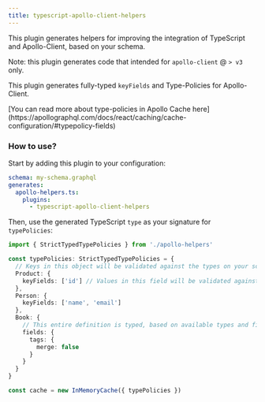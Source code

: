 ```yaml
---
title: typescript-apollo-client-helpers
---
```




<PackageHeader />

This plugin generates helpers for improving the integration of TypeScript and Apollo-Client, based on your schema.

<Callout>Note: this plugin generates code that intended for `apollo-client` @ `> v3` only.</Callout>

This plugin generates fully-typed `keyFields` and Type-Policies for Apollo-Client.

<Callout>
  [You can read more about type-policies in Apollo Cache
  here](https://apollographql.com/docs/react/caching/cache-configuration/#typepolicy-fields)
</Callout>

### How to use?

Start by adding this plugin to your configuration:

```yaml {5}
schema: my-schema.graphql
generates:
  apollo-helpers.ts:
    plugins:
      - typescript-apollo-client-helpers
```

Then, use the generated TypeScript `type` as your signature for `typePolicies`:

```ts /StrictTypedTypePolicies/2
import { StrictTypedTypePolicies } from './apollo-helpers'

const typePolicies: StrictTypedTypePolicies = {
  // Keys in this object will be validated against the types on your schema
  Product: {
    keyFields: ['id'] // Values in this field will be validated against the available fields from the Product type
  },
  Person: {
    keyFields: ['name', 'email']
  },
  Book: {
    // This entire definition is typed, based on available types and fields
    fields: {
      tags: {
        merge: false
      }
    }
  }
}

const cache = new InMemoryCache({ typePolicies })
```

<PackageApiDocs />
